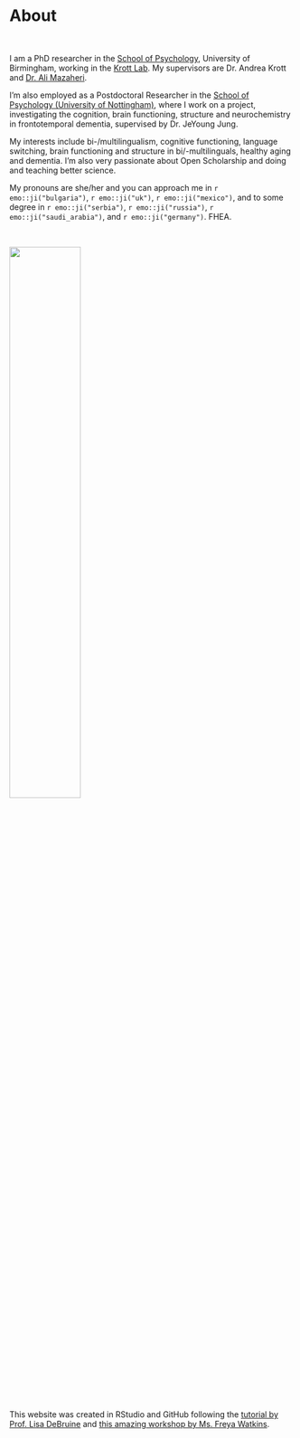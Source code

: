 # About
&nbsp;

<div align="justify">
I am a PhD researcher in the <a href="https://www.birmingham.ac.uk/schools/psychology/index.aspx" target="_blank">School of Psychology</a>, University of Birmingham, working in the <a href="https://andreakrott.com/" target="_blank">Krott Lab</a>.
My supervisors are Dr. Andrea Krott and <a href="https://alimazaheri.com/" target="_blank">Dr. Ali Mazaheri</a>. 

I'm also employed as a Postdoctoral Researcher in the <a href="https://www.nottingham.ac.uk/psychology/welcome-to-psychology.aspx" target="_blank">School of Psychology (University of Nottingham)</a>, where I work on a project, investigating the cognition, brain functioning, structure and neurochemistry in frontotemporal dementia, supervised by Dr. JeYoung Jung. 

My interests include bi-/multilingualism, cognitive functioning, language switching, brain functioning and structure in bi/-multilinguals, healthy aging and dementia. I'm also very passionate about Open Scholarship and doing and teaching better science. 

My pronouns are she/her and you can approach me in `r emo::ji("bulgaria")`, `r emo::ji("uk")`, `r emo::ji("mexico")`, and to some degree in `r emo::ji("serbia")`, `r emo::ji("russia")`, `r emo::ji("saudi_arabia")`, and `r emo::ji("germany")`. FHEA.
</div>
&nbsp;

<div align="center">
<img src="C:/Users/44793/Documents/R/mywebpage/me.PNG"  width="50%" height="50%"></div>
&nbsp;

&nbsp;

&nbsp;

<div align="justify">
This website was created in RStudio and GitHub following the <a href="https://debruine.github.io/tutorials/webpages.html" target="_blank">tutorial by Prof. Lisa DeBruine</a> and <a href="https://www.youtube.com/watch?v=RD_ZR4Ulzec" target="_blank">this amazing workshop by Ms. Freya Watkins</a>.</span>
</div>
